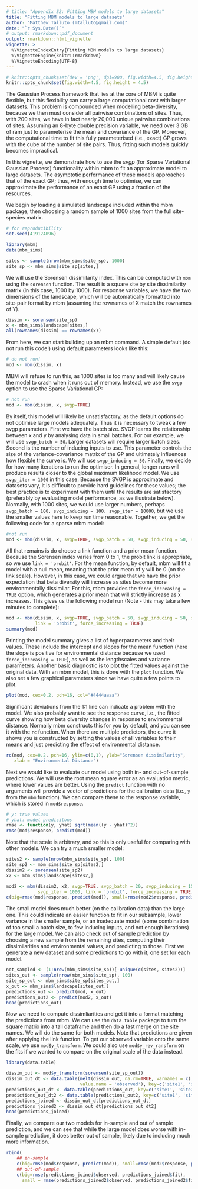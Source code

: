 ```yaml
---
# title: "Appendix S2: Fitting MBM models to large datasets"
title: "Fitting MBM models to large datasets"
author: "Matthew Talluto (mtalluto@gmail.com)"
date: "`r Sys.Date()`"
# output: rmarkdown::pdf_document
output: rmarkdown::html_vignette
vignette: >
  %\VignetteIndexEntry{Fitting MBM models to large datasets}
  %\VignetteEngine{knitr::rmarkdown}
  %\VignetteEncoding{UTF-8}
---
```


```r
# knitr::opts_chunk$set(dev = 'png', dpi=900, fig.width=4.5, fig.height = 4.5, out.width = "4in", out.height = "4in")
knitr::opts_chunk$set(fig.width=4.5, fig.height = 4.5)
```
The Gaussian Process framework that lies at the core of MBM is quite flexible, but this flexibility can carry a large computational cost with larger datasets. This problem is compounded when modelling beta-diversity, because we then must consider all pairwise combinations of sites. Thus, with 200 sites, we have in fact nearly 20,000 unique pairwise combinations of sites. Assuming an 8-byte double precision variable, we need over 3 GB of ram just to parameterise the mean and covariance of the GP. Moreover, the computational time to fit this fully parameterised (i.e., exact) GP grows with the cube of the number of site pairs. Thus, fitting such models quickly becomes impractical.

In this vignette, we demonstrate how to use the *svgp* (for Sparse Variational Gaussian Process) functionality within mbm to fit an approximate model to large datasets. The asymptotic performance of these models approaches that of the exact GP; thus, with enough time to optimise, we can approximate the performance of an exact GP using a fraction of the resources.

We begin by loading a simulated landscape included within the mbm package, then choosing a random sample of 1000 sites from the full site-species matrix.

```r
# for reproducibility
set.seed(419124096)

library(mbm)
data(mbm_sims)

sites <- sample(nrow(mbm_sims$site_sp), 1000)
site_sp <- mbm_sims$site_sp[sites,]
```
We will use the Sorensen dissimilarity index. This can be computed with `mbm` using the `sorensen` function. The result is a square site by site dissimilarity matrix (in this case, 1000 by 1000). For response variables, we have the two dimensions of the landscape, which will be automatically formatted into site-pair format by mbm (assuming the rownames of X match the rownames of Y). 

```r
dissim <- sorensen(site_sp)
x <- mbm_sims$landscape[sites,]
all(rownames(dissim) == rownames(x))
```

From here, we can start building up an mbm command. A simple default (do not run this code!) using default parameters looks like this:

```r
# do not run!
mod <- mbm(dissim, x)
```
MBM will refuse to run this, as 1000 sites is too many and will likely cause the model to crash when it runs out of memory. Instead, we use the `svgp` option to use the Sparse Variational GP:

```r
# not run
mod <- mbm(dissim, x, svgp=TRUE)
```

By itself, this model will likely be unsatisfactory, as the default options do not optimise large models adequately. Thus it is necessary to tweak a few svgp parameters. First we have the batch size. SVGP learns the relationship between x and y by analysing data in small batches. For our example, we will use `svgp_batch = 50`. Larger datasets will require larger batch sizes. Second is the number of inducing inputs to use. This parameter controls the size of the variance-covariance matrix of the GP and ultimately influences how flexible the curve is. We will use `svgp_inducing = 50`. Finally, we decide for how many iterations to run the optimiser. In general, longer runs will produce results closer to the global maximum likelihood model. We use `svgp_iter = 1000` in this case. Because the SVGP is approximate and datasets vary, it is difficult to provide hard guidelines for these values; the best practice is to experiment with them until the results are satisfactory (preferably by evaluating model performance, as we illustrate below). Normally, with 1000 sites, we would use larger numbers, perhaps `svgp_batch = 100, svgp_inducing = 100, svgp_iter = 10000`, but we use the smaller values here to keep run time reasonable. Together, we get the following code for a sparse mbm model:

```r
#not run
mod <- mbm(dissim, x, svgp=TRUE, svgp_batch = 50, svgp_inducing = 50, svgp_iter = 1000)
```

All that remains is do choose a link function and a prior mean function. Because the Sorensen index varies from 0 to 1, the probit link is appropriate, so we use `link = 'probit'`. For the mean function, by default, mbm will fit a model with a null mean, meaning that the prior mean of y will be 0 (on the link scale). However, in this case, we could argue that we have the prior expectation that beta diversity will increase as sites become more environmentally dissimilar. For this, mbm provides the `force_increasing = TRUE` option, which generates a prior mean that will strictly increase as x increases. This gives us the following model run (Note - this may take a few minutes to complete):

```r
mod <- mbm(dissim, x, svgp=TRUE, svgp_batch = 50, svgp_inducing = 50, svgp_iter = 1000, 
		   link = 'probit', force_increasing = TRUE)
summary(mod)
```

Printing the model summary gives a list of hyperparameters and their values. These include the intercept and slopes for the mean function (here the slope is positive for environmental distance because we used `force_increasing = TRUE`), as well as the lengthscales and variance parameters. Another basic diagnostic is to plot the fitted values against the original data. With an mbm model, this is done with the `plot` function. We also set a few graphical parameters since we have quite a few points to plot.
```r
plot(mod, cex=0.2, pch=16, col="#4444aaaa")
```

Significant deviations from the 1:1 line can indicate a problem with the model. We also probably want to see the response curve, i.e., the fitted curve showing how beta diversity changes in response to environmental distance. Normally mbm constructs this for you by default, and you can see it with the `rc` function. When there are multiple predictors, the curve it shows you is constructed by setting the values of all variables to their means and just predicting the effect of environmental distance.

```r
rc(mod, cex=0.2, pch=16, ylim=c(0,1), ylab="Sorensen dissimilarity", 
   xlab = "Environmental Distance")
```


Next we would like to evaluate our model using both in- and out-of-sample predictions. We will use the root mean square error as an evaluation metric, where lower values are better. Using the `predict` function with no arguments will provide a vector of predictions for the calibration data (i.e., `y` from the `mbm` function). We can compare these to the response variable, which is stored in `mod$response`.

```r
# y: true values
# yhat: model predicitons
rmse <- function(y, yhat) sqrt(mean((y - yhat)^2))
rmse(mod$response, predict(mod))
```

Note that the scale is arbitrary, and so this is only useful for comparing with other models. We can try a much smaller model:

```r
sites2 <- sample(nrow(mbm_sims$site_sp), 100)
site_sp2 <- mbm_sims$site_sp[sites2,]
dissim2 <- sorensen(site_sp2)
x2 <- mbm_sims$landscape[sites2,]

mod2 <- mbm(dissim2, x2, svgp=TRUE, svgp_batch = 20, svgp_inducing = 15, 
			svgp_iter = 1000, link = 'probit', force_increasing = TRUE)
c(big=rmse(mod$response, predict(mod)), small=rmse(mod2$response, predict(mod2)))
```

The small model does much better (on the calibration data) than the large one. This could indicate an easier function to fit in our subsample, lower variance in the smaller sample, or an inadequate model (some combination of too small a batch size, to few inducing inputs, and not enough iterations) for the large model. We can also check out of sample prediction by choosing a new sample from the remaining sites, computing their dissimilarities and environmental values, and predicting to those. First we generate a new dataset and some predictions to go with it, one set for each model.

```r
not_sampled <- (1:nrow(mbm_sims$site_sp))[-unique(c(sites, sites2))]
sites_out <- sample(nrow(mbm_sims$site_sp), 100)
site_sp_out <- mbm_sims$site_sp[sites_out,]
x_out <- mbm_sims$landscape[sites_out,]
predictions_out <- predict(mod, x_out)
predictions_out2 <- predict(mod2, x_out)
head(predictions_out)
```

Now we need to compute dissimliarities and get it into a format matching the predictions from mbm. We can use the `data.table` package to turn the square matrix into a tall dataframe and then do a fast merge on the site names. We will do the same for both models. Note that predictions are given after applying the link function. To get our observed variable onto the same scale, we use `mod$y_transform`. We could also use `mod$y_rev_ransform` on the fits if we wanted to compare on the original scale of the data instead.

```r
library(data.table)

dissim_out <- mod$y_transform(sorensen(site_sp_out))
dissim_out_dt <- data.table(melt(dissim_out, na.rm=TRUE, varnames = c('site1', 'site2'), 
							value.name = 'observed'), key=c('site1', 'site2'))
predictions_out_dt <- data.table(predictions_out, key=c('site1', 'site2'))
predictions_out_dt2 <- data.table(predictions_out2, key=c('site1', 'site2'))
predictions_joined <- dissim_out_dt[predictions_out_dt]
predictions_joined2 <- dissim_out_dt[predictions_out_dt2]
head(predictions_joined)
```

Finally, we compare our two models for in-sample and out of sample prediction, and we can see that while the large model does worse with in-sample prediction, it does better out of sample, likely due to including much more information.
```r
rbind(
	## in-sample
	c(big=rmse(mod$response, predict(mod)), small=rmse(mod2$response, predict(mod2))), 
	## out-of-sample
	c(big=rmse(predictions_joined$observed, predictions_joined$fit), 
	  small = rmse(predictions_joined2$observed, predictions_joined2$fit)))
```
